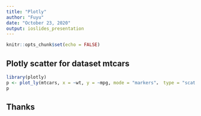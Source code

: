 ```yaml
---
title: "Plotly"
author: "Fuyu"
date: "October 23, 2020"
output: ioslides_presentation
---
```


```r
knitr::opts_chunk$set(echo = FALSE)
```

## Plotly scatter for dataset mtcars

```r
library(plotly)
p <- plot_ly(mtcars, x = ~wt, y = ~mpg, mode = "markers"， type = "scatter")
p
```


## Thanks








